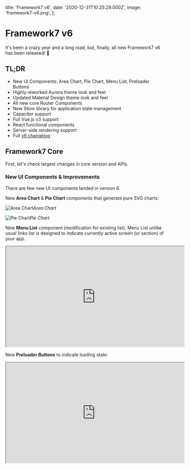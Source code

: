   title: 'Framework7 v6',
  date: '2020-12-31T10:25:29.000Z',
  image: 'framework7-v6.png',
};

# Framework7 v6

It's been a crazy year and a long road, but, finally, all new Framework7 v6 has been released! 🎉

## TL;DR

- New UI Components: Area Chart, Pie Chart, Menu List, Preloader Buttons
- Highly reworked Aurora theme look and feel
- Updated Material Design theme look and feel
- All new core Router Components
- New Store library for application state management
- Capacitor support
- Full Vue.js v3 support
- React functional components
- Server-side rendering support
- Full [v6 changelog](https://github.com/framework7io/framework7/blob/master/CHANGELOG.md#v600---december-31-2020)

## Framework7 Core

First, let's check largest changes in core version and APIs.

### New UI Components & Improvements

There are few new UI components landed in version 6.

New **Area Chart** & **Pie Chart** components that generate pure SVG charts:

![Area Chart](/images/framework7-v6-0.png)_Area Chart_

![Pie Chart](/images/framework7-v6-1.png)_Pie Chart_

New **Menu List** component (modification for existing list). Menu List unlike usual links list is designed to indicate currently active screen (or section) of your app.

<iframe
  loading="lazy"
  width="560"
  height="315"
  src="https://www.youtube.com/embed/eDRNlubgFMg"
  allowFullScreen
></iframe>

New **Preloader Buttons** to indicate loading state:

<iframe
  loading="lazy"
  width="560"
  height="315"
  src="https://www.youtube.com/embed/h0-rXMkYsm8"
  allowFullScreen
/>

Support for **nested side panels**. Now, in addition to global app side panels, we can put them right inside of every Page:

<iframe
  loading="lazy"
  width="560"
  height="315"
  src="https://www.youtube.com/embed/3OUFJhtfpRw"
  allowFullScreen
/>

New and reworked **Touch Ripple effect** (used in Material theme) to better match updated official Material theme look and feel:

<iframe
  loading="lazy"
  width="560"
  height="315"
  src="https://www.youtube.com/embed/NdPy9BslTL8"
  allowFullScreen
/>

**Highly reworked and redesigned Aurora theme** (the desktop theme). All components styles have been tweaked to bring all new look:

![All new Aurora Theme](/images/framework7-v6-2.png)_All new Aurora Theme_

### Request Library

Built-in `request` library now only uses Promises API:

If in v5 we had something like:

```js
request.get('some-url', (data) => {
  console.log(res.data);
});
```

In v6 we should use new Promise sytax:

```js
request.get('some-url').then((res) => {
  console.log(res.data);
});
```

### Dom7 Library

Built-in library for DOM manipulation has been updated to new version 3, which, under the hood, has been rewritten as `Array` class extension instead of custom class.

And because of that it inherits all native Array.prototype methods, but at the some time introduces some breaking changes in "iteration" methods to match native Array methods:

If in v5 we used, for example, `.each` method like this:

```js
$('p').each((index, el) => {   // ...* })
```

Now, arguments of callback are swapped, and in Framework7 v6 it should be the following:

```js
$('p').each((el, index) => {   // ...* })
```

### Skeleton Elements

Skeleton layouts was released as a standalone [Skeleton Elements](http://skeleton-elements.dev) library with "native" components for React, Vue, Svelete and Angular. It is now integrated into Framework7 v6 as a dependency.

### Swiper

In meanwhile, [Swiper](http://swiperjs.com) also got huge v6 update with a lot of new features, and own "native" components for React, Vue, Svelte and Angular. And now it is also integrated into Framework7 v6 as a dependency.

### Template7 Library

Template7 template engine has been completely removed from Framework7, as it produces more confusion and limitations, especially when comparing to native JS template literals.

If you still rely on it in your custom logic, you can install it as dependency

```
npm i template7
```

### Router Component

One of the largest addition in core version of Framework7 v6 is totally new Router Components.

With Template7 removal, they use JS tagged template literals as template engine. It provides much more flexibility over previously used Template7 templates, but may require some extra efforts migrating your existing components.

Also component definition is now a function rather then object with `data` , `methods`, and other options.

For example if we had something like this in v5:

```html
<template>
  <div class="page">
    <p>Value is: {{foo}}</p>
    <p>
      <a href="#" @click="changeValue">Change value</a>
    </p>
    <ul>
      {{each items}}
      <li>{{title}}</li>
      {{/each}}
    </ul>
  </div>
</template>
<script>
  export default {
    data() {
      return {
        foo: 'bar',
        items: [
          {
            title: 'Item 1',
          },
          {
            title: 'Item 2',
          },
        ],
      };
    },
    methods: {
      changeValue() {
        this.foo = 'bar 2';
        this.$update();
      },
    },
    on: {
      pageInit() {
        this.$app.dialog.alert('page init');
      },
    },
  };
</script>
```

In v6 will look like this:

```html
<template>
  <div class="page">
    <p>Value is: ${foo}</p>
    <p>
      <a href="#" @click="${changeValue}">Change value</a>
    </p>
    <ul>
      ${items.map((item) => $h`
      <li>${item.title}</li>
      `)}
    </ul>
  </div>
</template>
<script>
  export default (props, { $f7, $on, $update }) => {
    let foo = 'bar';
    const items = [
      {
        title: 'Item 1',
      },
      {
        title: 'Item 2',
      },
    ];

    const changeValue = () => {
      foo = 'bar 2';
      $update();
    };

    $on('pageInit', () => {
      $f7.dialog.alert('page init');
    });

    return $render;
  };
</script>
```

Having component in single function body provides much better readability, structuring and opens a lot of possibilities for reusing code and logic across components.

And now, it is even possible to write Router Components with JSX:

```jsx
export default (props, { $f7, $on, $update }) => {
  let foo = 'bar';
  const items = [
    {
      title: 'Item 1',
    },
    {
      title: 'Item 2',
    },
  ];

  const changeValue = () => {
    foo = 'bar 2';
    $update();
  };

  $on('pageInit', () => {
    $f7.dialog.alert('page init');
  });

  return () => (
    <div class="page">
      <p>Value is: {foo}</p>
      <p>
        <a href="#" onClick={changeValue}>
          Change value
        </a>
      </p>
      <ul>
        {items.map((item) => (
          <li>{item.title}</li>
        ))}
      </ul>
    </div>
  );
};
```

### Store

There is also a totally new application state management solution built-in. As you remember in v5 we could have global app `data` and `methods` defined on app init, now this is gone in favor of new Store.

First, we create store (for example in `store.js` file):

```js
import { createStore } from 'framework7';

// create store
const store = createStore({
  // start with the state (store data)
  state: {
    users: [],
    // ...
  },

  // actions to operate with state and for async manipulations
  actions: {
    getUser({ state }) {
      // fetch users from API
      fetch('some-url')
        .then((res) => res.json())
        .then((users) => {
          // assign new users to store state.users
          state.users = users;
        });
    },
    // ...
  },

  // getters to retreive the state
  getters: {
    users({ state }) {
      return state.users;
    },
  },
});

// export store
export default store;
```

Next we pass this store to Framework7 app on init:

```js
import Framework7 from 'framework7';
import store from 'path/to/store.js';

const app = new Framework7({
  // pass store instance
  store,
  // ...
});
```

And we can use store in our components:

```jsx
<template>
  <div class="page">
    <ul>
      <!-- getter has value in ".value" property -->
      ${users.value.map((user) => $h`
        <li>${user.name}</li>
      `)}
    </ul>
  </div>
</template>
<script>
  export default (props, { $store, $on }) => {
    // retrieve "users" getter handler value. Initially empty array
    const users = $store.getters('users');

    $on('pageInit', () => {
      // load users on page init
      store.dispatch('getUsers');
    });

    return $render;
  }
</script>
```

Awesome thing with Store is that it will automatically update (re-render) dependant components on state/getters update.

### Capacitor

Framework7 now officially support Capacitor. We added support for core APIs when app is running under Capacitor environment (core Statusbar methods, automatic disabling of service workers and router browser history, etc.)

## Framework7 React

Framework7 React also got a large update.

First, of course, there are new React components for new UI elements: Area & Pie charts, Menu List, Preloader buttons, etc.

As you could know, since Framework7 v3 we used Phenome.js library that allows us to write components once, and then auto compile them to Vue and React components. But such approach has some limitations and didn't allow to use some framework-specific features.

In v6 we removed Phenome.js components and rewrote all Framework7 React components from scratch as function components (using hooks). Such change should provide a noticeable performance boost and much better support for Fast refresh (hot reload).

We also changed a bit how Router works in React, and now initial page components (initial routes) should be loaded much faster - on first initial app rendering.

And finally, full server-side rendering (SSR and SSG) support (with Next.js)! 🎉

## Framework7 Vue

Framework7 Vue got an even bigger update, with full new Vue.js v3 support.

- In v6 we rewrote all Framework7 Vue components from scratch as function components (using new Composition API).
- There are new Vue.js components for new UI elements: Area & Pie charts, Menu List, Preloader buttons, etc.
- Same as in Framework7 React — now initial page components (initial routes) should be loaded much faster — on first initial app rendering.
- Server-side support is coming as well, with upcoming Nuxt.js v3.
- As we migrated to pure Vue.js components, support for `v-bind` came back and can be used with all kind of form elements components and modals!

## Framework Svelte

New Framework7 Svelte already had own "native" components so not much updates here.

- There are new Svelte components for new UI elements: Area & Pie charts, Menu List, Preloader buttons, etc.
- Same as in Framework7 React — now initial page components (initial routes) should be loaded much faster — on first initial app rendering.
- Added support for `bind:$property` props for form elements components and modals

## Framework7 CLI

CLI got a large update too:

- Now it generates Framework7 v6 projects (with new Router Components for Core version)
- Webpack projects updated to use latest webpack 5
- Now, in addition to Cordova, it can generate Capacitor project (for native iOS and Android apps)

![](/images/framework7-v6-3.png)

## What's Next?

That was just a brief overview of most significant changes.

There are also a lot of minor improvements and fixes across whole Framework7. For all changes list please refer to [full v6 changelog](https://github.com/framework7io/framework7/blob/master/CHANGELOG.md) which can also be helpful for migration from previous version.

As next steps it is recommended to check the following new and updated Framework7 v6 docs:

**Framework7 Core**

- [Migration guide from v5](https://framework7.io/docs/migration-from-v5.html)
- [Router Component docs](https://framework7.io/docs/router-component.html) — updated documentation for all new Router Component
- [Store docs](https://framework7.io/docs/store.html) — documentation for all new Store library
- [Area Chart docs](https://framework7.io/docs/area-chart.html) — new Area Chart component
- [Pie Chart docs](https://framework7.io/docs/pie-chart.html) — new Pie Chart component
- [Menu List docs](https://framework7.io/docs/menu-list.html) — new Pie Chart component

**Framework7 React**

- [Migration guide from Framework7 React v5](https://framework7.io/react/migration-from-v5.html)
- [Store docs](https://framework7.io/react/store.html) — on how to use new Store with Framework7 React

**Framework7 Vue**

- [Migration guide from Framework7 Vue v5](https://framework7.io/vue/migration-from-v5.html)
- [Store docs](https://framework7.io/vue/store.html) — on how to use new Store with Framework7 Vue

**Framework7 Svelte**

- [Migration guide from Framework7 Svelte v5](https://framework7.io/svelte/migration-from-v5.html)
- [Store docs](https://framework7.io/svelte/store.html) — on how to use new Store with Framework7 Svelte

And docs in general:

- [Framework7 Core documentation](http://framework7.io/docs/)
- [Framework7-Vue documentation](http://framework7.io/vue/)
- [Framework7-React documentation](http://framework7.io/react/)
- [Framework7 Forum](http://forum.framework7.io/) — the best place to get F7 support.

## P.S.

If you love Framework7, please, support project by donating or pledging:

- on Patreon: [https://www.patreon.com/framework7](https://www.patreon.com/framework7)
- on Open Collective: [http://opencollective.com/framework7](http://opencollective.com/framework7)

Your support means a lot for us!

Happy New Year! 🎄

  <PostLayout meta={meta}>{children}</PostLayout>
);
